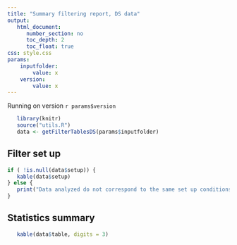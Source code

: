 ```yaml
---
title: "Summary filtering report, DS data"
output: 
   html_document:
      number_section: no
      toc_depth: 2
      toc_float: true
css: style.css
params:
    inputfolder:
        value: x
    version:
        value: x
---
```



Running on version `r params$version` 

```r
   library(knitr)
   source("utils.R")
   data <- getFilterTablesDS(params$inputfolder)
```


## Filter set up

```r
if ( !is.null(data$setup)) {
   kable(data$setup)
} else {
   print("Data analyzed do not correspond to the same set up conditions")
}
```

## Statistics summary 

```r
   kable(data$table, digits = 3)
```
